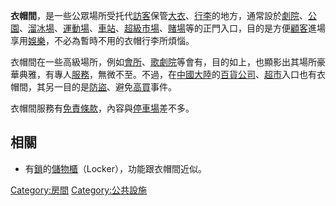 '''衣帽間'''，是一些公眾場所受托代[[訪客|訪客]]保管[[大衣|大衣]]、[[行李|行李]]的地方，通常設於[[劇院|劇院]]、[[公園|公園]]、[[溜冰場|溜冰場]]、[[運動場|運動場]]、[[車站|車站]]、[[超級市場|超級市場]]、[[賭場|賭場]]等的正門入口，目的是方便[[顧客|顧客]]進場享用[[娛樂|娛樂]]，不必為暫時不用的衣帽行李所煩惱。

衣帽間在一些高級場所，例如[[會所|會所]]、[[歌劇院|歌劇院]]等會有，目的如上，也顯影出其場所豪華典雅，有專人[[服務|服務]]，無微不至。不過，在[[中國大陸|中國大陸]]的[[百貨公司|百貨公司]]、[[超市|超市]]入口也有衣帽間，其另一目的是[[防盜|防盜]]、避免[[高買|高買]]事件。

衣帽間服務有[[免責條款|免責條款]]，內容與[[停車場|停車場]]差不多。

==相關==
{{commonscat|Cloakrooms}}
* 有[[鎖|鎖]]的[[儲物櫃|儲物櫃]]（Locker），功能跟衣帽間近似。

{{生活小作品}}

[[Category:房間|Category:房間]]
[[Category:公共設施|Category:公共設施]]